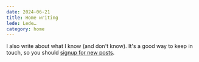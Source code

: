 ```yaml
---
date: 2024-06-21
title: Home writing
lede: Lede…
category: home
---
```


I also write about what I know (and don't know). It's a good way to keep in touch, so you should [signup for new posts](https://thelittoralline.substack.com/).
